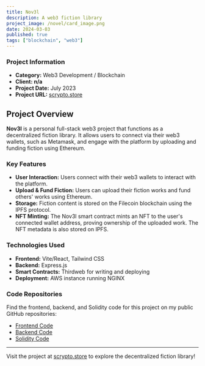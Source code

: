 ```yaml
---
title: Nov3l
description: A web3 fiction library
project_image: /novel/card_image.png
date: 2024-03-03
published: true
tags: ["blockchain", "web3"]
---
```


<div className="grid grid-cols-1 md:grid-cols-2">
    <div id="phone-outer-container" className="md:scale-1">
        <div id="image-container">
            <div id="phone-depth"></div>
            <div id="phone">
                <div id="phone-camera-area">
                    <div id="phone-camera"></div>
                </div>
                <div id="phone-screen">
                    <div className="shine"></div>
                </div>
            </div>
        </div>
    </div>
    <div>
        <h3>Project Information</h3>
        <ul>
            <li><strong>Category:</strong> Web3 Development / Blockchain</li>
            <li><strong>Client: n/a</strong></li>
            <li><strong>Project Date:</strong> July 2023</li>
            <li><strong>Project URL:</strong> <a href="https://scrypto.store">scrypto.store</a></li>
        </ul>
    </div>
</div>

## Project Overview
**Nov3l** is a personal full-stack web3 project that functions as a decentralized fiction library. It allows users to connect via their web3 wallets, such as Metamask, and engage with the platform by uploading and funding fiction using Ethereum.

### Key Features
- **User Interaction:** Users connect with their web3 wallets to interact with the platform.
- **Upload & Fund Fiction:** Users can upload their fiction works and fund others' works using Ethereum.
- **Storage:** Fiction content is stored on the Filecoin blockchain using the IPFS protocol.
- **NFT Minting:** The Nov3l smart contract mints an NFT to the user's connected wallet address, proving ownership of the uploaded work. The NFT metadata is also stored on IPFS.

### Technologies Used
- **Frontend:** Vite/React, Tailwind CSS
- **Backend:** Express.js
- **Smart Contracts:** Thirdweb for writing and deploying
- **Deployment:** AWS instance running NGINX

### Code Repositories
Find the frontend, backend, and Solidity code for this project on my public GitHub repositories:
- [Frontend Code](https://github.com/MathewKennedy/nov3l)
- [Backend Code](https://github.com/MathewKennedy/nov3l-server)
- [Solidity Code](https://github.com/MathewKennedy/nov3l-smart-contract)

---

Visit the project at [scrypto.store](https://scrypto.store) to explore the decentralized fiction library!